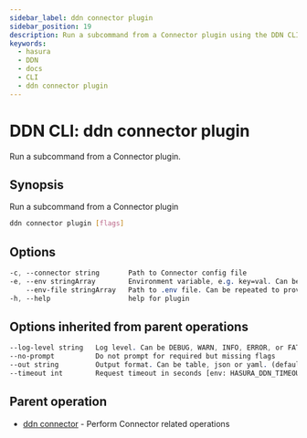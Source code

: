 ```yaml
---
sidebar_label: ddn connector plugin
sidebar_position: 19
description: Run a subcommand from a Connector plugin using the DDN CLI
keywords:
  - hasura
  - DDN
  - docs
  - CLI
  - ddn connector plugin
---
```


# DDN CLI: ddn connector plugin

Run a subcommand from a Connector plugin.

## Synopsis

Run a subcommand from a Connector plugin

```bash
ddn connector plugin [flags]
```

## Options

```sass
-c, --connector string       Path to Connector config file
-e, --env stringArray        Environment variable, e.g. key=val. Can be repeated to provide multiple env vars
    --env-file stringArray   Path to .env file. Can be repeated to provide multiple env files
-h, --help                   help for plugin
```

## Options inherited from parent operations

```sass
--log-level string   Log level. Can be DEBUG, WARN, INFO, ERROR, or FATAL. (default "INFO")
--no-prompt          Do not prompt for required but missing flags
--out string         Output format. Can be table, json or yaml. (default "table")
--timeout int        Request timeout in seconds [env: HASURA_DDN_TIMEOUT] (default 100)
```

## Parent operation

- [ddn connector](/cli/commands/ddn_connector) - Perform Connector related operations
